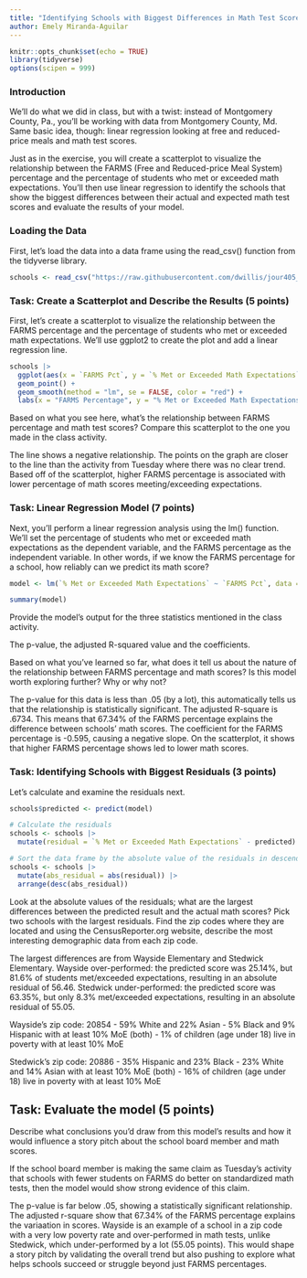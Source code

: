 ```yaml
---
title: "Identifying Schools with Biggest Differences in Math Test Scores, Part 2"
author: Emely Miranda-Aguilar
---
```


```r
knitr::opts_chunk$set(echo = TRUE)
library(tidyverse)
options(scipen = 999)
```

### Introduction

We'll do what we did in class, but with a twist: instead of Montgomery County, Pa., you'll be working with data from Montgomery County, Md. Same basic idea, though: linear regression looking at free and reduced-price meals and math test scores.

Just as in the exercise, you will create a scatterplot to visualize the relationship between the FARMS (Free and Reduced-price Meal System) percentage and the percentage of students who met or exceeded math expectations. You'll then use linear regression to identify the schools that show the biggest differences between their actual and expected math test scores and evaluate the results of your model.

### Loading the Data

First, let's load the data into a data frame using the read_csv() function from the tidyverse library.

```r
schools <- read_csv("https://raw.githubusercontent.com/dwillis/jour405_files/refs/heads/main/montgomery_md.csv")
```
### Task: Create a Scatterplot and Describe the Results (5 points)

First, let's create a scatterplot to visualize the relationship between the FARMS percentage and the percentage of students who met or exceeded math expectations. We'll use ggplot2 to create the plot and add a linear regression line.

```r
schools |>
  ggplot(aes(x = `FARMS Pct`, y = `% Met or Exceeded Math Expectations`)) +
  geom_point() +
  geom_smooth(method = "lm", se = FALSE, color = "red") +
  labs(x = "FARMS Percentage", y = "% Met or Exceeded Math Expectations", title = "Scatterplot of Math Expectations vs FARMS Percentage")
```
Based on what you see here, what's the relationship between FARMS percentage and math test scores? Compare this scatterplot to the one you made in the class activity.

The line shows a negative relationship. The points on the graph are closer to the line than the activity from Tuesday where there was no clear trend. Based off of the scatterplot, higher FARMS percentage is associated with lower percentage of math scores meeting/exceeding expectations.


### Task: Linear Regression Model (7 points)

Next, you'll perform a linear regression analysis using the lm() function. We'll set the percentage of students who met or exceeded math expectations as the dependent variable, and the FARMS percentage as the independent variable. In other words, if we know the FARMS percentage for a school, how reliably can we predict its math score?

```r
model <- lm(`% Met or Exceeded Math Expectations` ~ `FARMS Pct`, data = schools)

summary(model)
```

Provide the model's output for the three statistics mentioned in the class activity.

The p-value, the adjusted R-squared value and the coefficients.

Based on what you've learned so far, what does it tell us about the nature of the relationship between FARMS percentage and math scores? Is this model worth exploring further? Why or why not?

The p-value for this data is less than .05 (by a lot), this automatically tells us that the relationship is statistically significant. The adjusted R-square is .6734. This means that 67.34% of the FARMS percentage explains the difference between schools' math scores. The coefficient for the FARMS percentage is -0.595, causing a negative slope. On the scatterplot, it shows that higher FARMS percentage shows led to lower math scores.

### Task: Identifying Schools with Biggest Residuals (3 points)

Let's calculate and examine the residuals next. 

```r
schools$predicted <- predict(model)

# Calculate the residuals
schools <- schools |> 
  mutate(residual = `% Met or Exceeded Math Expectations` - predicted)

# Sort the data frame by the absolute value of the residuals in descending order
schools <- schools |>
  mutate(abs_residual = abs(residual)) |>
  arrange(desc(abs_residual))

```

Look at the absolute values of the residuals; what are the largest differences between the predicted result and the actual math scores? Pick two schools with the largest residuals. Find the zip codes where they are located and using the CensusReporter.org website, describe the most interesting demographic data from each zip code.

The largest differences are from Wayside Elementary and Stedwick Elementary. Wayside over-performed: the predicted score was 25.14%, but 81.6% of students met/exceeded expectations, resulting in an absolute residual of 56.46. Stedwick under-performed: the predicted score was 63.35%, but only 8.3% met/exceeded expectations, resulting in an absolute residual of 55.05.

Wayside's zip code: 20854
- 59% White and 22% Asian
- 5% Black and 9% Hispanic with at least 10% MoE (both) 
- 1% of children (age under 18) live in poverty with at least 10% MoE

Stedwick's zip code: 20886
- 35% Hispanic and 23% Black
- 23% White and 14% Asian with at least 10% MoE (both)
- 16% of children (age under 18) live in poverty with at least 10% MoE

## Task: Evaluate the model (5 points)

Describe what conclusions you'd draw from this model's results and how it would influence a story pitch about the school board member and math scores.

If the school board member is making the same claim as Tuesday's activity that schools with fewer students on FARMS do better on standardized math tests, then the model would show strong evidence of this claim.

The p-value is far below .05, showing a statistically significant relationship. The adjusted r-square show that 67.34% of the FARMS percentage explains the variaation in scores. Wayside is an example of a school in a zip code with a very low poverty rate and over-performed in math tests, unlike Stedwick, which under-performed by a lot (55.05 points). This would shape a story pitch by validating the overall trend but also pushing to explore what helps schools succeed or struggle beyond just FARMS percentages.
